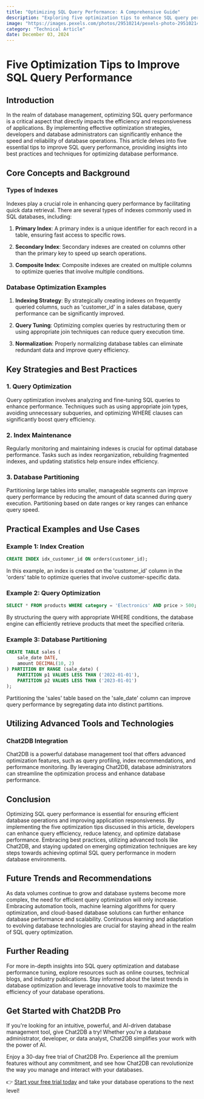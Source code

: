 ```yaml
---
title: "Optimizing SQL Query Performance: A Comprehensive Guide"
description: "Exploring five optimization tips to enhance SQL query performance and improve database efficiency."
image: "https://images.pexels.com/photos/29510214/pexels-photo-29510214.jpeg?auto=compress&cs=tinysrgb&dpr=1&w=500"
category: "Technical Article"
date: December 03, 2024
---
```


# Five Optimization Tips to Improve SQL Query Performance

## Introduction

In the realm of database management, optimizing SQL query performance is a critical aspect that directly impacts the efficiency and responsiveness of applications. By implementing effective optimization strategies, developers and database administrators can significantly enhance the speed and reliability of database operations. This article delves into five essential tips to improve SQL query performance, providing insights into best practices and techniques for optimizing database performance.

## Core Concepts and Background

### Types of Indexes

Indexes play a crucial role in enhancing query performance by facilitating quick data retrieval. There are several types of indexes commonly used in SQL databases, including:

1. **Primary Index**: A primary index is a unique identifier for each record in a table, ensuring fast access to specific rows.

2. **Secondary Index**: Secondary indexes are created on columns other than the primary key to speed up search operations.

3. **Composite Index**: Composite indexes are created on multiple columns to optimize queries that involve multiple conditions.

### Database Optimization Examples

1. **Indexing Strategy**: By strategically creating indexes on frequently queried columns, such as 'customer_id' in a sales database, query performance can be significantly improved.

2. **Query Tuning**: Optimizing complex queries by restructuring them or using appropriate join techniques can reduce query execution time.

3. **Normalization**: Properly normalizing database tables can eliminate redundant data and improve query efficiency.

## Key Strategies and Best Practices

### 1. Query Optimization

Query optimization involves analyzing and fine-tuning SQL queries to enhance performance. Techniques such as using appropriate join types, avoiding unnecessary subqueries, and optimizing WHERE clauses can significantly boost query efficiency.

### 2. Index Maintenance

Regularly monitoring and maintaining indexes is crucial for optimal database performance. Tasks such as index reorganization, rebuilding fragmented indexes, and updating statistics help ensure index efficiency.

### 3. Database Partitioning

Partitioning large tables into smaller, manageable segments can improve query performance by reducing the amount of data scanned during query execution. Partitioning based on date ranges or key ranges can enhance query speed.

## Practical Examples and Use Cases

### Example 1: Index Creation

```sql
CREATE INDEX idx_customer_id ON orders(customer_id);
```

In this example, an index is created on the 'customer_id' column in the 'orders' table to optimize queries that involve customer-specific data.

### Example 2: Query Optimization

```sql
SELECT * FROM products WHERE category = 'Electronics' AND price > 500;
```

By structuring the query with appropriate WHERE conditions, the database engine can efficiently retrieve products that meet the specified criteria.

### Example 3: Database Partitioning

```sql
CREATE TABLE sales (
    sale_date DATE,
    amount DECIMAL(10, 2)
) PARTITION BY RANGE (sale_date) (
    PARTITION p1 VALUES LESS THAN ('2022-01-01'),
    PARTITION p2 VALUES LESS THAN ('2023-01-01')
);
```

Partitioning the 'sales' table based on the 'sale_date' column can improve query performance by segregating data into distinct partitions.

## Utilizing Advanced Tools and Technologies

### Chat2DB Integration

Chat2DB is a powerful database management tool that offers advanced optimization features, such as query profiling, index recommendations, and performance monitoring. By leveraging Chat2DB, database administrators can streamline the optimization process and enhance database performance.

## Conclusion

Optimizing SQL query performance is essential for ensuring efficient database operations and improving application responsiveness. By implementing the five optimization tips discussed in this article, developers can enhance query efficiency, reduce latency, and optimize database performance. Embracing best practices, utilizing advanced tools like Chat2DB, and staying updated on emerging optimization techniques are key steps towards achieving optimal SQL query performance in modern database environments.

## Future Trends and Recommendations

As data volumes continue to grow and database systems become more complex, the need for efficient query optimization will only increase. Embracing automation tools, machine learning algorithms for query optimization, and cloud-based database solutions can further enhance database performance and scalability. Continuous learning and adaptation to evolving database technologies are crucial for staying ahead in the realm of SQL query optimization.

## Further Reading

For more in-depth insights into SQL query optimization and database performance tuning, explore resources such as online courses, technical blogs, and industry publications. Stay informed about the latest trends in database optimization and leverage innovative tools to maximize the efficiency of your database operations.


## Get Started with Chat2DB Pro

If you're looking for an intuitive, powerful, and AI-driven database management tool, give Chat2DB a try! Whether you're a database administrator, developer, or data analyst, Chat2DB simplifies your work with the power of AI.

Enjoy a 30-day free trial of Chat2DB Pro. Experience all the premium features without any commitment, and see how Chat2DB can revolutionize the way you manage and interact with your databases.

👉 [Start your free trial today](https://chat2db.ai/pricing) and take your database operations to the next level!
